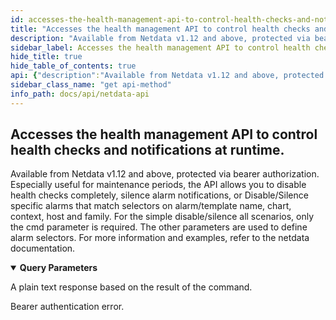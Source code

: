```yaml
---
id: accesses-the-health-management-api-to-control-health-checks-and-notifications-at-runtime
title: "Accesses the health management API to control health checks and notifications at runtime."
description: "Available from Netdata v1.12 and above, protected via bearer authorization. Especially useful for maintenance periods, the API allows you to disable health checks completely, silence alarm notifications, or Disable/Silence specific alarms that match selectors on alarm/template name, chart, context, host and family. For the simple disable/silence all scenarios, only the cmd parameter is required. The other parameters are used to define alarm selectors. For more information and examples, refer to the netdata documentation."
sidebar_label: Accesses the health management API to control health checks and notifications at runtime.
hide_title: true
hide_table_of_contents: true
api: {"description":"Available from Netdata v1.12 and above, protected via bearer authorization. Especially useful for maintenance periods, the API allows you to disable health checks completely, silence alarm notifications, or Disable/Silence specific alarms that match selectors on alarm/template name, chart, context, host and family. For the simple disable/silence all scenarios, only the cmd parameter is required. The other parameters are used to define alarm selectors. For more information and examples, refer to the netdata documentation.","parameters":[{"name":"cmd","in":"query","description":"DISABLE ALL: No alarm criteria are evaluated, nothing is written in the alarm log. SILENCE ALL: No notifications are sent. RESET: Return to the default state. DISABLE/SILENCE: Set the mode to be used for the alarms matching the criteria of the alarm selectors. LIST: Show active configuration.","required":false,"schema":{"type":"string","enum":["DISABLE ALL","SILENCE ALL","DISABLE","SILENCE","RESET","LIST"]}},{"name":"alarm","in":"query","description":"The expression provided will match both `alarm` and `template` names.","schema":{"type":"string"}},{"name":"chart","in":"query","description":"Chart ids/names, as shown on the dashboard. These will match the `on` entry of a configured `alarm`.","schema":{"type":"string"}},{"name":"context","in":"query","description":"Chart context, as shown on the dashboard. These will match the `on` entry of a configured `template`.","schema":{"type":"string"}},{"name":"hosts","in":"query","description":"The hostnames that will need to match.","schema":{"type":"string"}},{"name":"families","in":"query","description":"The alarm families.","schema":{"type":"string"}}],"responses":{"200":{"description":"A plain text response based on the result of the command."},"403":{"description":"Bearer authentication error."}},"method":"get","path":"/manage/health","servers":[{"url":"https://registry.my-netdata.io/api/v1"},{"url":"http://registry.my-netdata.io/api/v1"}],"info":{"title":"Netdata API","description":"Real-time performance and health monitoring.","version":"1.33.1"},"postman":{"name":"Accesses the health management API to control health checks and notifications at runtime.","description":{"content":"Available from Netdata v1.12 and above, protected via bearer authorization. Especially useful for maintenance periods, the API allows you to disable health checks completely, silence alarm notifications, or Disable/Silence specific alarms that match selectors on alarm/template name, chart, context, host and family. For the simple disable/silence all scenarios, only the cmd parameter is required. The other parameters are used to define alarm selectors. For more information and examples, refer to the netdata documentation.","type":"text/plain"},"url":{"path":["manage","health"],"host":["{{baseUrl}}"],"query":[{"disabled":false,"description":{"content":"DISABLE ALL: No alarm criteria are evaluated, nothing is written in the alarm log. SILENCE ALL: No notifications are sent. RESET: Return to the default state. DISABLE/SILENCE: Set the mode to be used for the alarms matching the criteria of the alarm selectors. LIST: Show active configuration.","type":"text/plain"},"key":"cmd","value":""},{"disabled":false,"description":{"content":"The expression provided will match both `alarm` and `template` names.","type":"text/plain"},"key":"alarm","value":""},{"disabled":false,"description":{"content":"Chart ids/names, as shown on the dashboard. These will match the `on` entry of a configured `alarm`.","type":"text/plain"},"key":"chart","value":""},{"disabled":false,"description":{"content":"Chart context, as shown on the dashboard. These will match the `on` entry of a configured `template`.","type":"text/plain"},"key":"context","value":""},{"disabled":false,"description":{"content":"The hostnames that will need to match.","type":"text/plain"},"key":"hosts","value":""},{"disabled":false,"description":{"content":"The alarm families.","type":"text/plain"},"key":"families","value":""}],"variable":[]},"method":"GET"}}
sidebar_class_name: "get api-method"
info_path: docs/api/netdata-api
---
```



## Accesses the health management API to control health checks and notifications at runtime.



Available from Netdata v1.12 and above, protected via bearer authorization. Especially useful for maintenance periods, the API allows you to disable health checks completely, silence alarm notifications, or Disable/Silence specific alarms that match selectors on alarm/template name, chart, context, host and family. For the simple disable/silence all scenarios, only the cmd parameter is required. The other parameters are used to define alarm selectors. For more information and examples, refer to the netdata documentation.

<details style={{"marginBottom":"1rem"}} data-collapsed={false} open={true}><summary style={{}}><strong>Query Parameters</strong></summary><div><ul><ParamsItem className={"paramsItem"} param={{"name":"cmd","in":"query","description":"DISABLE ALL: No alarm criteria are evaluated, nothing is written in the alarm log. SILENCE ALL: No notifications are sent. RESET: Return to the default state. DISABLE/SILENCE: Set the mode to be used for the alarms matching the criteria of the alarm selectors. LIST: Show active configuration.","required":false,"schema":{"type":"string","enum":["DISABLE ALL","SILENCE ALL","DISABLE","SILENCE","RESET","LIST"]}}}></ParamsItem><ParamsItem className={"paramsItem"} param={{"name":"alarm","in":"query","description":"The expression provided will match both `alarm` and `template` names.","schema":{"type":"string"}}}></ParamsItem><ParamsItem className={"paramsItem"} param={{"name":"chart","in":"query","description":"Chart ids/names, as shown on the dashboard. These will match the `on` entry of a configured `alarm`.","schema":{"type":"string"}}}></ParamsItem><ParamsItem className={"paramsItem"} param={{"name":"context","in":"query","description":"Chart context, as shown on the dashboard. These will match the `on` entry of a configured `template`.","schema":{"type":"string"}}}></ParamsItem><ParamsItem className={"paramsItem"} param={{"name":"hosts","in":"query","description":"The hostnames that will need to match.","schema":{"type":"string"}}}></ParamsItem><ParamsItem className={"paramsItem"} param={{"name":"families","in":"query","description":"The alarm families.","schema":{"type":"string"}}}></ParamsItem></ul></div></details><div><ApiTabs><TabItem label={"200"} value={"200"}><div>

A plain text response based on the result of the command.

</div><div></div></TabItem><TabItem label={"403"} value={"403"}><div>

Bearer authentication error.

</div><div></div></TabItem></ApiTabs></div>
      
